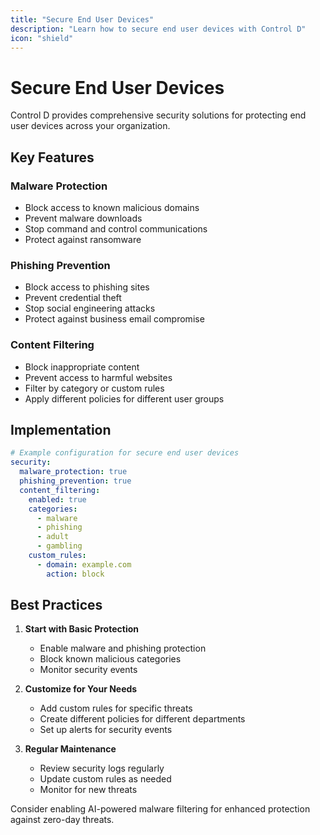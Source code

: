 ```yaml
---
title: "Secure End User Devices"
description: "Learn how to secure end user devices with Control D"
icon: "shield"
---
```


# Secure End User Devices

Control D provides comprehensive security solutions for protecting end user devices across your organization.

## Key Features

### Malware Protection
- Block access to known malicious domains
- Prevent malware downloads
- Stop command and control communications
- Protect against ransomware

### Phishing Prevention
- Block access to phishing sites
- Prevent credential theft
- Stop social engineering attacks
- Protect against business email compromise

### Content Filtering
- Block inappropriate content
- Prevent access to harmful websites
- Filter by category or custom rules
- Apply different policies for different user groups

## Implementation

```yaml
# Example configuration for secure end user devices
security:
  malware_protection: true
  phishing_prevention: true
  content_filtering:
    enabled: true
    categories:
      - malware
      - phishing
      - adult
      - gambling
    custom_rules:
      - domain: example.com
        action: block
```

## Best Practices

1. **Start with Basic Protection**
   - Enable malware and phishing protection
   - Block known malicious categories
   - Monitor security events

2. **Customize for Your Needs**
   - Add custom rules for specific threats
   - Create different policies for different departments
   - Set up alerts for security events

3. **Regular Maintenance**
   - Review security logs regularly
   - Update custom rules as needed
   - Monitor for new threats

<Tip>
Consider enabling AI-powered malware filtering for enhanced protection against zero-day threats.
</Tip> 